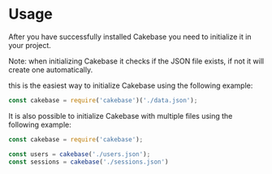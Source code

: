 # Usage

After you have successfully installed Cakebase you need to initialize it in your project.

<div style={{ borderRadius: '4px', color: '#8b949e', borderColor: '#1f6feb', border: '1px solid', backgroundColor: '#13233A', padding: '4px' }}>
    Note: when initializing Cakebase it checks if the JSON file exists, if not it will create one automatically.
</div>


this is the easiest way to initialize Cakebase using the following example:
```javascript
const cakebase = require('cakebase')('./data.json');
```

It is also possible to initialize Cakebase with multiple files using the following example:
```javascript
const cakebase = require('cakebase');

const users = cakebase('./users.json');
const sessions = cakebase('./sessions.json')
```

